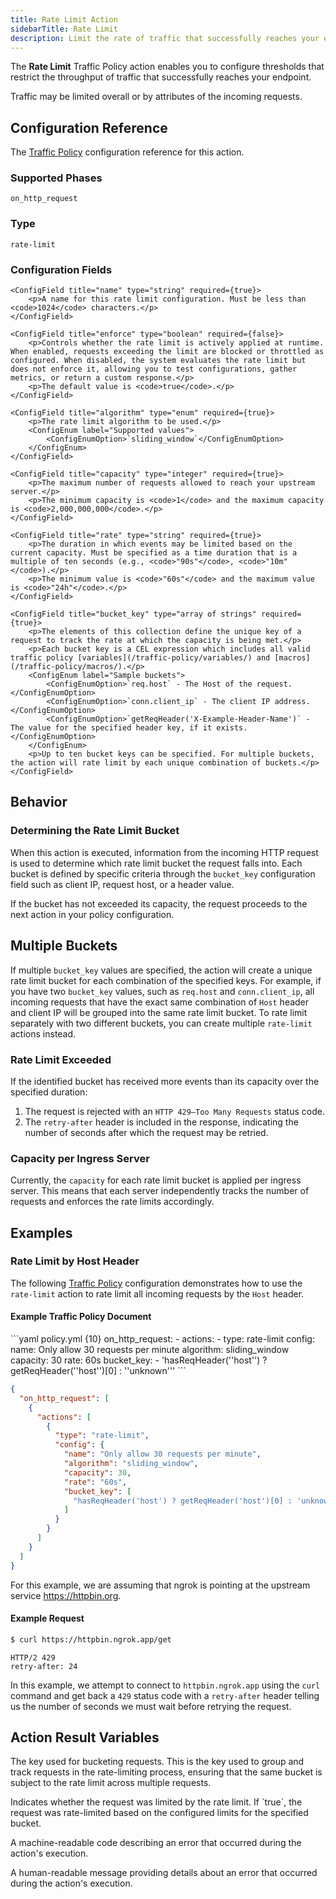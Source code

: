 ```yaml
---
title: Rate Limit Action
sidebarTitle: Rate Limit
description: Limit the rate of traffic that successfully reaches your endpoint.
---
```




The **Rate Limit** Traffic Policy action enables you to configure thresholds
that restrict the throughput of traffic that successfully reaches your endpoint.

Traffic may be limited overall or by attributes of the incoming requests.

## Configuration Reference

The [Traffic Policy](/traffic-policy/) configuration
reference for this action.

### Supported Phases

`on_http_request`

### Type

`rate-limit`

### Configuration Fields

    <ConfigField title="name" type="string" required={true}>
        <p>A name for this rate limit configuration. Must be less than <code>1024</code> characters.</p>
    </ConfigField>

    <ConfigField title="enforce" type="boolean" required={false}>
        <p>Controls whether the rate limit is actively applied at runtime. When enabled, requests exceeding the limit are blocked or throttled as configured. When disabled, the system evaluates the rate limit but does not enforce it, allowing you to test configurations, gather metrics, or return a custom response.</p>
        <p>The default value is <code>true</code>.</p>
    </ConfigField>

    <ConfigField title="algorithm" type="enum" required={true}>
        <p>The rate limit algorithm to be used.</p>
        <ConfigEnum label="Supported values">
            <ConfigEnumOption>`sliding_window`</ConfigEnumOption>
        </ConfigEnum>
    </ConfigField>

    <ConfigField title="capacity" type="integer" required={true}>
        <p>The maximum number of requests allowed to reach your upstream server.</p>
        <p>The minimum capacity is <code>1</code> and the maximum capacity is <code>2,000,000,000</code>.</p>
    </ConfigField>

    <ConfigField title="rate" type="string" required={true}>
        <p>The duration in which events may be limited based on the current capacity. Must be specified as a time duration that is a multiple of ten seconds (e.g., <code>"90s"</code>, <code>"10m"</code>).</p>
        <p>The minimum value is <code>"60s"</code> and the maximum value is <code>"24h"</code>.</p>
    </ConfigField>

    <ConfigField title="bucket_key" type="array of strings" required={true}>
        <p>The elements of this collection define the unique key of a request to track the rate at which the capacity is being met.</p>
        <p>Each bucket key is a CEL expression which includes all valid traffic policy [variables](/traffic-policy/variables/) and [macros](/traffic-policy/macros/).</p>
        <ConfigEnum label="Sample buckets">
            <ConfigEnumOption>`req.host` - The Host of the request.</ConfigEnumOption>
            <ConfigEnumOption>`conn.client_ip` - The client IP address.</ConfigEnumOption>
            <ConfigEnumOption>`getReqHeader('X-Example-Header-Name')` - The value for the specified header key, if it exists.</ConfigEnumOption>
        </ConfigEnum>
        <p>Up to ten bucket keys can be specified. For multiple buckets, the action will rate limit by each unique combination of buckets.</p>
    </ConfigField>

## Behavior

### Determining the Rate Limit Bucket

When this action is executed, information from the incoming HTTP request is
used to determine which rate limit bucket the request falls into. Each bucket
is defined by specific criteria through the `bucket_key` configuration field
such as client IP, request host, or a header value.

If the bucket has not exceeded its capacity, the request proceeds to the next
action in your policy configuration.

## Multiple Buckets

If multiple `bucket_key` values are specified, the action will create a
unique rate limit bucket for each combination of the specified keys. For
example, if you have two `bucket_key` values, such as `req.host` and `conn.client_ip`,
all incoming requests that have the exact same combination of `Host` header and client IP
will be grouped into the same rate limit bucket. To rate limit separately with two different
buckets, you can create multiple `rate-limit` actions instead.

### Rate Limit Exceeded

If the identified bucket has received more events than its capacity over the
specified duration:

1. The request is rejected with an `HTTP 429—Too Many Requests` status code.
2. The `retry-after` header is included in the response, indicating the number
   of seconds after which the request may be retried.

### Capacity per Ingress Server

Currently, the `capacity` for each rate limit bucket is applied per ingress
server. This means that each server independently tracks the number of requests
and enforces the rate limits accordingly.


## Examples
### Rate Limit by Host Header

The following [Traffic Policy](/traffic-policy/)
configuration demonstrates how to use the `rate-limit` action to rate limit
all incoming requests by the `Host` header.

#### Example Traffic Policy Document

<CodeGroup>
```yaml policy.yml {10}
on_http_request:
  - actions:
      - type: rate-limit
        config:
          name: Only allow 30 requests per minute
          algorithm: sliding_window
          capacity: 30
          rate: 60s
          bucket_key:
            - 'hasReqHeader(''host'') ? getReqHeader(''host'')[0] : ''unknown'''
```

```json policy.json {13}
{
  "on_http_request": [
    {
      "actions": [
        {
          "type": "rate-limit",
          "config": {
            "name": "Only allow 30 requests per minute",
            "algorithm": "sliding_window",
            "capacity": 30,
            "rate": "60s",
            "bucket_key": [
              "hasReqHeader('host') ? getReqHeader('host')[0] : 'unknown'"
            ]
          }
        }
      ]
    }
  ]
}
```
</CodeGroup>

For this example, we are assuming that ngrok is pointing at the upstream service
https://httpbin.org.

#### Example Request

```bash
$ curl https://httpbin.ngrok.app/get
```

```http
HTTP/2 429
retry-after: 24
```

In this example, we attempt to connect to `httpbin.ngrok.app` using the `curl`
command and get back a `429` status code with a `retry-after` header telling us
the number of seconds we must wait before retrying the request.

## Action Result Variables

<ActionVariablesDescription />

<ConfigField title="actions.ngrok.rate_limit.bucket_key" type="string">
    <p>The key used for bucketing requests. This is the key used to group and track requests in the rate-limiting process, ensuring that the same bucket is subject to the rate limit across multiple requests.</p>
</ConfigField>

<ConfigField title="actions.ngrok.rate_limit.limited" type="boolean">
    <p>Indicates whether the request was limited by the rate limit. If  `true`, the request was rate-limited based on the configured limits for the specified bucket.</p>
</ConfigField>

<ConfigField title="actions.ngrok.rate_limit.error.code" type="string">
    <p>A machine-readable code describing an error that occurred during the action's execution.</p>
</ConfigField>

<ConfigField title="actions.ngrok.rate_limit.error.message" type="string">
    <p>A human-readable message providing details about an error that occurred during the action's execution.</p>
</ConfigField>
